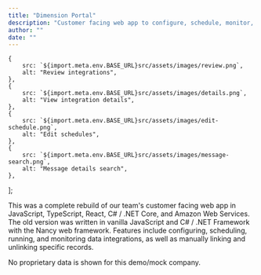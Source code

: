 ```yaml
---
title: "Dimension Portal"
description: "Customer facing web app to configure, schedule, monitor, and run data integrations."
author: ""
date: ""
---
```



    {
        src: `${import.meta.env.BASE_URL}src/assets/images/review.png`,
        alt: "Review integrations",
    },
    {
        src: `${import.meta.env.BASE_URL}src/assets/images/details.png`,
        alt: "View integration details",
    },
    {
        src: `${import.meta.env.BASE_URL}src/assets/images/edit-schedule.png`,
        alt: "Edit schedules",
    },
    {
        src: `${import.meta.env.BASE_URL}src/assets/images/message-search.png`,
        alt: "Message details search",
    },
];

This was a complete rebuild of our team's customer facing web app in JavaScript, TypeScript, React, C# / .NET Core, and Amazon Web Services. The old version was written in vanilla JavaScript and C# / .NET Framework with the Nancy web framework. Features include configuring, scheduling, running, and monitoring data integrations, as well as manually linking and unlinking specific records.

No proprietary data is shown for this demo/mock company.

<ExpandableImage images={images} client:load />
<br />
<YouTubeEmbed videoId="2IV3T1Egr9I" />
